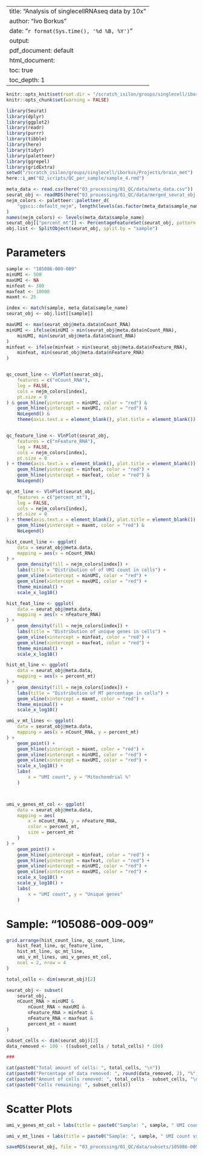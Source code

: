 
---
title: "Analysis of singlecellRNAseq data by 10x"
author: "Ivo Borkus"
date: "`r format(Sys.time(), '%d %B, %Y')`"
output:  
  pdf_document: default
  html_document:
    toc: true
    toc_depth: 1
---
```r
knitr::opts_knit$set(root.dir = "/scratch_isilon/groups/singlecell/iborkus/Projects/brain_met") # nolint
knitr::opts_chunk$set(warning = FALSE)
```


```R
library(Seurat)
library(dplyr)
library(ggplot2)
library(readr)
library(purrr)
library(tibble)
library(here)
library(tidyr)
library(paletteer)
library(ggrepel)
library(gridExtra)
setwd("/scratch_isilon/groups/singlecell/iborkus/Projects/brain_met")
here::i_am("02_scripts/QC_per_sample/sample_4.rmd")
```

```R
meta_data <- read.csv(here("03_processing/01_QC/data/meta_data.csv"))
seurat_obj <- readRDS(here("03_processing/01_QC/data/merged_seurat_obj.RDS"))
nejm_colors <- paletteer::paletteer_d(
    "ggsci::default_nejm", length(levels(as.factor(meta_data$sample_name)))
)
names(nejm_colors) <- levels(meta_data$sample_name)
seurat_obj[["percent_mt"]] <- PercentageFeatureSet(seurat_obj, pattern = "^MT-")
obj.list <- SplitObject(seurat_obj, split.by = "sample")
```

# Parameters

```R
sample <- "105086-009-009"
minUMI <- 500
maxUMI <- NA
minfeat <- 300
maxfeat <- 10000
maxmt <- 25
```


```R
index <- match(sample, meta_data$sample_name)
seurat_obj <- obj.list[[sample]]

maxUMI <- max(seurat_obj@meta.data$nCount_RNA)
minUMI <- ifelse(minUMI > min(seurat_obj@meta.data$nCount_RNA),
    minUMI, min(seurat_obj@meta.data$nCount_RNA)
)
minfeat <- ifelse(minfeat > min(seurat_obj@meta.data$nFeature_RNA),
    minfeat, min(seurat_obj@meta.data$nFeature_RNA)
)


qc_count_line <- VlnPlot(seurat_obj,
    features = c("nCount_RNA"),
    log = FALSE,
    cols = nejm_colors[index],
    pt.size = 0
) & geom_hline(yintercept = minUMI, color = "red") &
    geom_hline(yintercept = maxUMI, color = "red") &
    NoLegend() &
    theme(axis.text.x = element_blank(), plot.title = element_blank())


qc_feature_line <- VlnPlot(seurat_obj,
    features = c("nFeature_RNA"),
    log = FALSE,
    cols = nejm_colors[index],
    pt.size = 0
) + theme(axis.text.x = element_blank(), plot.title = element_blank()) +
    geom_hline(yintercept = minfeat, color = "red") +
    geom_hline(yintercept = maxfeat, color = "red") &
    NoLegend()

qc_mt_line <- VlnPlot(seurat_obj,
    features = c("percent_mt"),
    log = FALSE,
    cols = nejm_colors[index],
    pt.size = 0
) + theme(axis.text.x = element_blank(), plot.title = element_blank()) +
    geom_hline(yintercept = maxmt, color = "red") &
    NoLegend()
```

```R
hist_count_line <- ggplot(
    data = seurat_obj@meta.data,
    mapping = aes(x = nCount_RNA)
) +
    geom_density(fill = nejm_colors[index]) +
    labs(title = "Distribution of of UMI count in cells") +
    geom_vline(xintercept = minUMI, color = "red") +
    geom_vline(xintercept = maxUMI, color = "red") +
    theme_minimal() +
    scale_x_log10()

hist_feat_line <- ggplot(
    data = seurat_obj@meta.data,
    mapping = aes(x = nFeature_RNA)
) +
    geom_density(fill = nejm_colors[index]) +
    labs(title = "Distribution of unique genes in cells") +
    geom_vline(xintercept = minfeat, color = "red") +
    geom_vline(xintercept = maxfeat, color = "red") +
    theme_minimal() +
    scale_x_log10()

hist_mt_line <- ggplot(
    data = seurat_obj@meta.data,
    mapping = aes(x = percent_mt)
) +
    geom_density(fill = nejm_colors[index]) +
    labs(title = "Distribution of MT percentage in cells") +
    geom_vline(xintercept = maxmt, color = "red") +
    theme_minimal() +
    scale_x_log10()
```

```R
umi_v_mt_lines <- ggplot(
    data = seurat_obj@meta.data,
    mapping = aes(x = nCount_RNA, y = percent_mt)
) +
    geom_point() +
    geom_hline(yintercept = maxmt, color = "red") +
    geom_vline(xintercept = minUMI, color = "red") +
    geom_vline(xintercept = maxUMI, color = "red") +
    scale_x_log10() +
    labs(
        x = "UMI count", y = "Mitochondrial %"
    )



umi_v_genes_mt_col <- ggplot(
    data = seurat_obj@meta.data,
    mapping = aes(
        x = nCount_RNA, y = nFeature_RNA,
        color = percent_mt,
        size = percent_mt
    )
) +
    geom_point() +
    geom_hline(yintercept = minfeat, color = "red") +
    geom_hline(yintercept = maxfeat, color = "red") +
    geom_vline(xintercept = minUMI, color = "red") +
    geom_vline(xintercept = maxUMI, color = "red") +
    scale_x_log10() +
    scale_y_log10() +
    labs(
        x = "UMI count", y = "Unique genes"
    )
```

# Sample: "105086-009-009"
```R
grid.arrange(hist_count_line, qc_count_line,
    hist_feat_line, qc_feature_line,
    hist_mt_line, qc_mt_line,
    umi_v_mt_lines, umi_v_genes_mt_col,
    ncol = 2, nrow = 4
)
```


```R
total_cells <- dim(seurat_obj)[2]

seurat_obj <- subset(
    seurat_obj,
    nCount_RNA > minUMI &
        nCount_RNA < maxUMI &
        nFeature_RNA > minfeat &
        nFeature_RNA < maxfeat &
        percent_mt < maxmt
)

subset_cells <- dim(seurat_obj)[2]
data_removed <- 100 - ((subset_cells / total_cells) * 100)

###

cat(paste0("Total amount of cells: ", total_cells, "\n"))
cat(paste0("Percentage of data removed: ", round(data_removed, 2), "%", "\n"))
cat(paste0("Amount of cells removed: ", total_cells - subset_cells, "\n"))
cat(paste0("Cells remaining: ", subset_cells))
```

# Scatter Plots

```R
umi_v_genes_mt_col + labs(title = paste0("Sample: ", sample, " UMI count vs MT percentage"))
```

```R
umi_v_mt_lines + labs(title = paste0("Sample: ", sample, " UMI count vs unique gene count in cells"))
```


```R
saveRDS(seurat_obj, file = "03_processing/01_QC/data/subsets/105086-009-009.RDS")
```